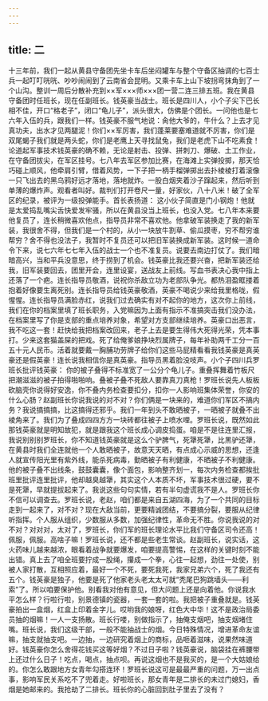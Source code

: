 ```yaml
---
---
---
```

title: 二
---



十三年前，我们一起从黄县守备团先坐卡车后坐闷罐车与整个守备区抽调的七百士兵一起叮叮咣咣、吵吵闹闹到了云南省会昆明。又乘卡车上山下坡拐弯抹角到了一个山沟。整训一周后分散补充到××军×××师×××团一营二连三排五班。我在黄县守备团时任班长，现在任副班长。钱英豪当战士。班长是四川人，小个子尖下巴长相不佳，开口“格老子”，闭口“龟儿子”，派头很大，仿佛是个团长。一问他也是七六年入伍的兵，跟我们一样。钱英豪不服气地说：肏他大爷的，牛什么？上去才见真功夫，出水才见两腿泥！你们××军厉害，我们蓬莱要塞难道就不厉害，你们是双尾蝎子我们就是两头蛇，你们是老鹰上天寻找鼠兔，我们是老虎下山不吃素食！论道起军事技术钱英豪的确不赖，无论是射击、投弹、拼刺刀、爆破、土工作业，在守备团拔尖，在军区挂号。七八年去军区参加比赛，在海滩上实弹投掷，那天恰巧碰上顺风，他牵肩引臂，借着风势，一下子把一柄手榴弹掷出去扑棱棱打着滚像一只飞出去的黑乌鸦好远才落地，落地就炸。一股白烟夹着沙子蹿起来，然后听到单薄的爆炸声。观看者叫好。裁判们打开卷尺一量，好家伙，八十八米！破了全军区的纪录，被评为一级投弹能手。首长表扬道： 这小伙子简直是门小钢炮！他就是太爱捣乱嘴尖舌快爱发牢骚，所以在黄县没当上班长，也没入党。七八年本来要他复员了，连长稍微喜欢他点，指导员非常不喜欢他。他拿破军装换走了我的新军装，我很舍不得，但我们是一个村的，从小一块放牛割草、偷瓜摸枣，穷不帮穷谁帮穷？舍不得也没法子，我暂时不复员还可以把旧军装换成新军装。这时候一道命令下来，说七六年七七年入伍的战士一个也不准复员。说要去南边打仗了。我们暗暗高兴，当和平兵没意思，终于捞到了机会。钱英豪比我还要兴奋，把新军装还给我，旧军装要回去，团里开会，连里设宴，送战友上前线。写血书表决心我中指上还落了一个疤。连长指导员敬酒，说祝你杀敌立功为老部队争光。都热泪盈眶搂着抱着好像要生离死别。连长指导员给钱英豪敬酒，英豪不喝说少来给我里格咙，假惺惺。连长指导员满脸赤红，说我们过去确实有对不起你的地方，这次你上前线，我们在你的档案里填了班长职务，入党嘛因为上面有指示不准搞突击我们没办法，在档案里写了你是支部的重点培养对象，希望对方支部继续培养。英豪口出恶言，我不吃这一套！赶快给我把档案改回来，老子上去是要生得伟大死得光荣，凭本事打。少来这套猫盖屎的把戏。死了给俺爹娘挣块烈属牌子，每年补助两千工分一百五十元人民币。活着就要戴一胸脯功劳牌子给你们这些马屁精看看我钱英豪是真英豪还是假英豪！连长说我相信你是真英豪。指导员黑着脸没吱声。小个子四川兵罗班长批评钱英豪： 你的被子叠得不标准宽了一公分个龟儿子。重叠挥舞着竹板尺把潮滋滋的被子拍得啪啪响。叠被子叠不死敌人要靠真刀真枪！罗班长说先人板板砍脑壳你说得好安逸，你不叠内务检查要扣分，扣你一人影响班集体荣誉，你安的什么心肠？赵副班长你说我说的对不对？你们俩是一块来的，难道你们军区不搞内务？我说搞搞搞，比这搞得还邪乎。我们一年到头不敢晒被子，一晒被子就叠不出棱角来了。我们为了叠成四四方方一块砖都往被子上喷水哩。罗班长说，既然如此那钱英豪就是明知故犯，就是跟我这个班长成心调皮捣蛋。咱是不是往连里汇报，我说别别别罗班长，你不知道钱英豪就是这么个驴脾气，死犟死犟，比黑驴还犟，在黄县时我们全连就他一个人敢晒被子，故意天天晒，有点成心示威的思想，还逢人就宣传阳光里有紫外线，能杀死病毒，勤晒被子有利健康，不晒被子不利健康。他的被子叠不出线条，鼓鼓囊囊，像个面包，影响整齐划一，每次内务检查都挨批班里批评连里批评，他却越臭越犟，其实这个人本质不坏，军事技术很过硬，要不是死犟，早就提拔起来了。我说这些句句实情，若有半句虚谎我不是人。罗班长你不信可以调查去。罗班长说，老赵，咱们都是来自五湖四海，为了一个共同的目标走到一起来了，对不对？现在大敌当前，更要精诚团结，不要搞分裂，要服从纪律听指挥。个人服从组织，少数服从多数，加强纪律性，革命无不胜。你说我说的对不对？对对对，太对了，罗班长，你们军的班长理论水平比我们守备区司令还高！佩服，佩服。高啥子嘛！罗班长说，还不都是些老生常谈。赵副班长，说实话，这火药味儿越来越浓，眼看着战争就要爆发，咱要提高警惕，在这样的关键时刻不能出错。真上去了咱全班要拧成一股绳，攥成一个拳，心往一起想，劲往一处使，别被人家打散，互相照应着，最好一个不死，要死我死，我家兄弟六个，死了我还有五个。钱英豪是独子，他要是死了他家老头老太太可就“秃尾巴狗跳墙头——利索”了。所以咱要保护他。别看我对他有意见，但大问题上还是向着他。你说我水平怎么样？行啦行啦，别景德镇的瓷器，一套一套的啦。我把被子重叠就是。钱英豪拍出一盒烟，红盒上印着金字儿。哎哟我的娘呀，红色大中华！这不是政治局委员抽的烟嘛！一人一支扬散。班长行喽，别做指示了，抽俺支烟吧，抽支烟堵住嘴。班长说，我们这级干部，一般不能抽战士的烟。今日特殊情况，增进革命友谊嘛，抽支就抽支吧。一边抽，一边研究着烟上的商标，品咂着滋味，说果然味道好。钱英豪你怎么舍得花钱买这等好烟？不过日子啦？钱英豪说，脑袋挂在裤腰带上还过什么日子！吃点，喝点，抽点呗。再说这烟也不是我买的，是一个大姑娘给的。你怎么敢跟地方女青年勾搭连环！罗班长说这可是最最严重的问题，万一出点事，影响军民关系吃不了兜着走。好啦班长，那女青年是二排长的未过门媳妇，香烟是她邮来的。我抢劫了二排长。班长你的心脏回到肚子里去了没有？